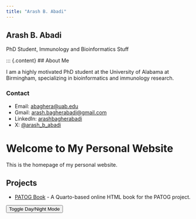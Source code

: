 ```yaml
---
title: "Arash B. Abadi"
---
```


::: {.hero}
# Arash B. Abadi

PhD Student, Immunology and Bioinformatics Stuff
:::

::: {.content}
## About Me

I am a highly motivated PhD student at the University of Alabama at Birmingham, specializing in bioinformatics and immunology research.

### Contact

- Email: [abaghera@uab.edu](mailto:abaghera@uab.edu)
- Gmail: [arash.bagherabadi@gmail.com](mailto:arash.bagherabadi@gmail.com)
- LinkedIn: [arashbagherabadi](https://www.linkedin.com/in/arashbagherabadi)
- X: [@arash_b_abadi](https://twitter.com/arash_b_abadi)

# Welcome to My Personal Website

This is the homepage of my personal website.

## Projects

- [PATOG Book](https://arashabadi.github.io/patog/_book/index.html) - A Quarto-based online HTML book for the PATOG project.

<button class="theme-toggle" onclick="toggleTheme()">Toggle Day/Night Mode</button>

<script>
function toggleTheme() {
  document.body.classList.toggle('dark-mode');
}
</script>
